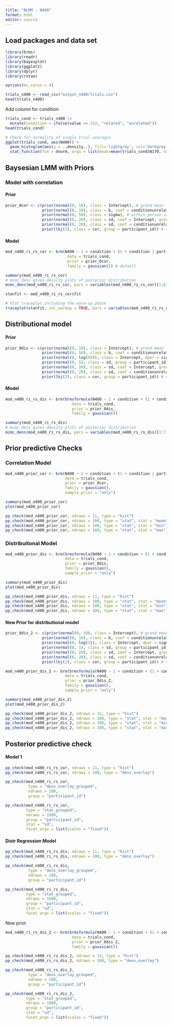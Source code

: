 ```yaml
---
title: "BLMM - N400"
format: html
editor: source
---
```


## Load packages and data set

```r
library(brms)
library(readr)
library(bayesplot)
library(ggplot2)
library(dplyr)
library(rstan)

options(mc.cores = 4)
```

```r
trials_n400 <- read_csv("output_n400/trials.csv")
head(trials_n400)
```

Add column for condition

```r
trials_cond <- trials_n400 |>
  mutate(condition = ifelse(value <= 212, "related", "unrelated"))
head(trials_cond)
```

```r
# Check for normality of single trial averages
ggplot(trials_cond, aes(N400)) +
  geom_histogram(aes(y = ..density..), fill='lightgray', col='darkgrey') +
  stat_function(fun = dnorm, args = list(mean=mean(trials_cond$N170, na.rm = TRUE), sd=sd(trials_cond$N170, na.rm = TRUE)))
```

## Baysesian LMM with Priors

### Model with correlation
#### Prior

```r
prior_0cor <- c(prior(normal(0, 10), class = Intercept), # grand mean
                prior(normal(0, 10), class = b, coef = conditionunrelated), # grand beta
                prior(normal(0, 50), class = sigma), # within person variation
                prior(normal(0, 20), class = sd, coef = Intercept, group = participant_id), # between person variation in mean 
                prior(normal(0, 20), class = sd, coef = conditionunrelated, group = participant_id), # between person variation in slope
                prior(lkj(2), class = cor, group = participant_id)) # correlation between random intercept and random slope
```


#### Model

```r
mod_n400_ri_rs_cor <- brm(N400 ~ 1 + condition + (1 + condition | participant_id),
                           data = trials_cond, 
                           prior = prior_0cor,
                           family = gaussian()) # default
```

```r
summary(mod_n400_ri_rs_cor)
# mcmc_dens gives density plots of posterior distribution
mcmc_dens(mod_n400_ri_rs_cor, pars = variables(mod_n400_ri_rs_cor)[1:6])

stanfit <- mod_n400_ri_rs_cor$fit

# Plot traceplot including the warm-up phase
traceplot(stanfit, inc_warmup = TRUE, pars = variables(mod_n400_ri_rs_cor)[1:6])
```

## Distributional model

#### Prior

```r
prior_0dis <- c(prior(normal(0, 10), class = Intercept), # grand mean
                prior(normal(0, 10), class = b, coef = conditionunrelated), # grand beta
                prior(normal(0, log(50)), class = Intercept, dpar = sigma),
                prior(normal(0, 5), class = sd, group = participant_id, dpar = sigma), 
                prior(normal(0, 20), class = sd, coef = Intercept, group = participant_id), # between person variation in mean 
                prior(normal(0, 20), class = sd, coef = conditionunrelated, group = participant_id), # between person variation in slope
                prior(lkj(2), class = cor, group = participant_id)) # correlation between random intercept and random slope
```


#### Model

```r
mod_n400_ri_rs_dis <- brm(brmsformula(N400 ~ 1 + condition + (1 + condition | participant_id), sigma ~ 1 + (1 | participant_id)),
                             data = trials_cond, 
                             prior = prior_0dis,
                             family = gaussian()) 
```

```r
summary(mod_n400_ri_rs_dis)
# mcmc_dens gives density plots of posterior distribution
mcmc_dens(mod_n400_ri_rs_dis, pars = variables(mod_n400_ri_rs_dis)[1:7])
```


## Prior predictive Checks

### Correlation Model

```r
mod_n400_prior_cor <- brm(N400 ~ 1 + condition + (1 + condition | participant_id),
                          data = trials_cond, 
                          prior = prior_0cor,
                          family = gaussian(),
                          sample_prior = "only")
```

```r
summary(mod_n400_prior_cor)
plot(mod_n400_prior_cor)
```

```r
pp_check(mod_n400_prior_cor, ndraws = 11, type = "hist")
pp_check(mod_n400_prior_cor, ndraws = 100, type = "stat", stat = "mean")
pp_check(mod_n400_prior_cor, ndraws = 100, type = "stat", stat = "min")
pp_check(mod_n400_prior_cor, ndraws = 100, type = "stat", stat = "max")
```

### Distribuitonal Model

```r
mod_n400_prior_dis <- brm(brmsformula(N400 ~ 1 + condition + (1 + condition | participant_id), sigma ~ 1 + (1 | participant_id)),
                          data = trials_cond, 
                          prior = prior_0dis,
                          family = gaussian(),
                          sample_prior = "only")
```

```r
summary(mod_n400_prior_dis)
plot(mod_n400_prior_dis)
```

```r
pp_check(mod_n400_prior_dis, ndraws = 11, type = "hist")
pp_check(mod_n400_prior_dis, ndraws = 100, type = "stat", stat = "mean")
pp_check(mod_n400_prior_dis, ndraws = 100, type = "stat", stat = "min")
pp_check(mod_n400_prior_dis, ndraws = 100, type = "stat", stat = "max")
```

#### New Prior for distributional model

```r
prior_0dis_2 <- c(prior(normal(0, 10), class = Intercept), # grand mean
                prior(normal(0, 10), class = b, coef = conditionunrelated), # grand beta
                prior(normal(0, log(3)), class = Intercept, dpar = sigma),
                prior(normal(0, 1), class = sd, group = participant_id, dpar = sigma), 
                prior(normal(0, 20), class = sd, coef = Intercept, group = participant_id), # between person variation in mean 
                prior(normal(0, 20), class = sd, coef = conditionunrelated, group = participant_id), # between person variation in slope
                prior(lkj(2), class = cor, group = participant_id)) # correlation between random intercept and random slope
```

```r
mod_n400_prior_dis_2 <- brm(brmsformula(N400 ~ 1 + condition + (1 + condition | participant_id), sigma ~ 1 + (1 | participant_id)),
                          data = trials_cond, 
                          prior = prior_0dis_2,
                          family = gaussian(),
                          sample_prior = "only")
```

```r
summary(mod_n400_prior_dis_2)
plot(mod_n400_prior_dis_2)
```

```r
pp_check(mod_n400_prior_dis_2, ndraws = 11, type = "hist")
pp_check(mod_n400_prior_dis_2, ndraws = 100, type = "stat", stat = "mean")
pp_check(mod_n400_prior_dis_2, ndraws = 100, type = "stat", stat = "min")
pp_check(mod_n400_prior_dis_2, ndraws = 100, type = "stat", stat = "max")
```

## Posterior predictive check

#### Model 1

```r
pp_check(mod_n400_ri_rs_cor, ndraws = 11, type = "hist")
pp_check(mod_n400_ri_rs_cor, ndraws = 100, type = "dens_overlay")
```

```r
pp_check(mod_n400_ri_rs_cor,
          type = "dens_overlay_grouped",
          ndraws = 100,
          group = "participant_id")
```

```r
pp_check(mod_n400_ri_rs_cor,
         type = "stat_grouped",
         ndraws = 1000,
         group = "participant_id",
         stat = "sd",
         facet_args = list(scales = "fixed"))
```

#### Distr Regression Model

```r
pp_check(mod_n400_ri_rs_dis, ndraws = 11, type = "hist")
pp_check(mod_n400_ri_rs_dis, ndraws = 100, type = "dens_overlay")
```


```r
pp_check(mod_n400_ri_rs_dis,
          type = "dens_overlay_grouped",
          ndraws = 100,
          group = "participant_id")
```

```r
pp_check(mod_n400_ri_rs_dis,
         type = "stat_grouped",
         ndraws = 1000,
         group = "participant_id",
         stat = "sd",
         facet_args = list(scales = "fixed"))
```

New prior

```r
mod_n400_ri_rs_dis_2 <- brm(brmsformula(N400 ~ 1 + condition + (1 + condition | participant_id), sigma ~ 1 + (1 | participant_id)),
                             data = trials_cond, 
                             prior = prior_0dis_2,
                             family = gaussian()) 
```


```r
pp_check(mod_n400_ri_rs_dis_2, ndraws = 11, type = "hist")
pp_check(mod_n400_ri_rs_dis_2, ndraws = 100, type = "dens_overlay")
```


```r
pp_check(mod_n400_ri_rs_dis_2,
          type = "dens_overlay_grouped",
          ndraws = 100,
          group = "participant_id")
```

```r
pp_check(mod_n400_ri_rs_dis_2,
         type = "stat_grouped",
         ndraws = 1000,
         group = "participant_id",
         stat = "sd",
         facet_args = list(scales = "fixed"))
```
